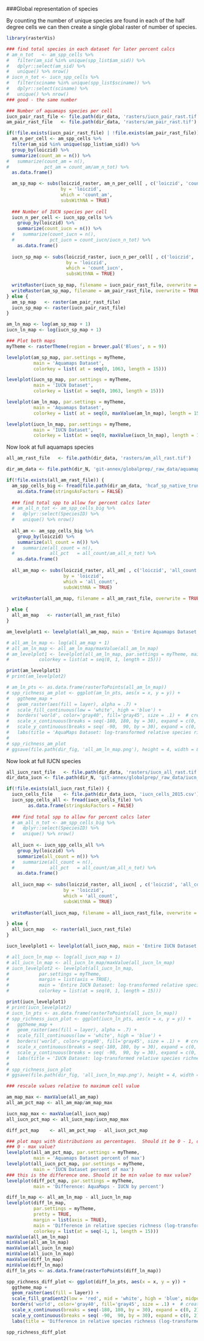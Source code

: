 ###Global representation of species

By counting the number of unique species are found in each of the half degree cells we can then create a single global raster of number of species.


```r

library(rasterVis)

### find total species in each dataset for later percent calcs
# am_n_tot   <- am_spp_cells %>% 
#   filter(am_sid %in% unique(spp_list$am_sid)) %>%
#   dplyr::select(am_sid) %>% 
#   unique() %>% nrow()
# iucn_n_tot <- iucn_spp_cells %>% 
#   filter(sciname %in% unique(spp_list$sciname)) %>%
#   dplyr::select(sciname) %>% 
#   unique() %>% nrow()
### good - the same number

### Number of aquamaps species per cell
iucn_pair_rast_file <- file.path(dir_data, 'rasters/iucn_pair_rast.tif')
am_pair_rast_file   <- file.path(dir_data, 'rasters/am_pair_rast.tif')

if(!file.exists(iucn_pair_rast_file) | !file.exists(am_pair_rast_file)) {
  am_n_per_cell <- am_spp_cells %>%
  filter(am_sid %in% unique(spp_list$am_sid)) %>%
  group_by(loiczid) %>%
  summarize(count_am = n()) %>%
#   summarize(count_am = n(),
#             pct_am = count_am/am_n_tot) %>%
  as.data.frame()

  am_sp_map <- subs(loiczid_raster, am_n_per_cell[ , c('loiczid', 'count_am')], 
                    by = 'loiczid', 
                    which = 'count_am', 
                    subsWithNA = TRUE)
  
  ### Number of IUCN species per cell
  iucn_n_per_cell <- iucn_spp_cells %>%
    group_by(loiczid) %>%
    summarize(count_iucn = n()) %>%
  #   summarize(count_iucn = n(),
  #             pct_iucn = count_iucn/iucn_n_tot) %>%
    as.data.frame()
  
  iucn_sp_map <- subs(loiczid_raster, iucn_n_per_cell[ , c('loiczid', 'count_iucn')], 
                      by = 'loiczid', 
                      which = 'count_iucn', 
                      subsWithNA = TRUE)
  
  writeRaster(iucn_sp_map, filename = iucn_pair_rast_file, overwrite = TRUE)
  writeRaster(am_sp_map, filename = am_pair_rast_file, overwrite = TRUE)
} else {
  am_sp_map   <- raster(am_pair_rast_file)
  iucn_sp_map <- raster(iucn_pair_rast_file)
}

am_ln_map <- log(am_sp_map + 1)
iucn_ln_map <- log(iucn_sp_map + 1)

### Plot both maps
myTheme <- rasterTheme(region = brewer.pal('Blues', n = 9))

levelplot(am_sp_map, par.settings = myTheme, 
          main = 'Aquamaps Dataset', 
          colorkey = list( at = seq(0, 1063, length = 15)))

levelplot(iucn_sp_map, par.settings = myTheme, 
          main = 'IUCN Dataset', 
          colorkey = list(at = seq(0, 1063, length = 15)))

levelplot(am_ln_map, par.settings = myTheme, 
          main = 'Aquamaps Dataset', 
          colorkey = list( at = seq(0, maxValue(am_ln_map), length = 15)))

levelplot(iucn_ln_map, par.settings = myTheme, 
          main = 'IUCN Dataset', 
          colorkey = list(at = seq(0, maxValue(iucn_ln_map), length = 15)))

```

Now look at full aquamaps species

```r

all_am_rast_file   <- file.path(dir_data, 'rasters/am_all_rast.tif')

dir_am_data <- file.path(dir_N, 'git-annex/globalprep/_raw_data/aquamaps/v2015/csv')

if(!file.exists(all_am_rast_file)) {
  am_spp_cells_big <- fread(file.path(dir_am_data, 'hcaf_sp_native_trunc.csv')) %>%
    as.data.frame(stringsAsFactors = FALSE)
  
  ### find total spp to allow for percent calcs later
  # am_all_n_tot <- am_spp_cells_big %>% 
  #   dplyr::select(SpeciesID) %>% 
  #   unique() %>% nrow()
  
  all_am <- am_spp_cells_big %>%
    group_by(loiczid) %>%
    summarize(all_count = n()) %>%
  #   summarize(all_count = n(),
  #             all_pct   = all_count/am_all_n_tot) %>%
    as.data.frame()
  
  all_am_map <- subs(loiczid_raster, all_am[ , c('loiczid', 'all_count')], 
                     by = 'loiczid', 
                     which = 'all_count', 
                     subsWithNA = TRUE)
  
  writeRaster(all_am_map, filename = all_am_rast_file, overwrite = TRUE)

} else {
  all_am_map   <- raster(all_am_rast_file)
}

am_levelplot1 <- levelplot(all_am_map, main = 'Entire Aquamaps Dataset') # add in par.settings = myTheme

# all_am_ln_map <- log(all_am_map + 1)
# all_am_ln_map <- all_am_ln_map/maxValue(all_am_ln_map)
# am_levelplot1 <- levelplot(all_am_ln_map, par.settings = myTheme, main = 'Entire Aquamaps Dataset: log-transformed relative species richness', 
#           colorkey = list(at = seq(0, 1, length = 15)))

print(am_levelplot1)
# print(am_levelplot2)

# am_ln_pts <- as.data.frame(rasterToPoints(all_am_ln_map))
# spp_richness_am_plot <- ggplot(am_ln_pts, aes(x = x, y = y)) +
#   ggtheme_map + 
#   geom_raster(aes(fill = layer), alpha = .7) +
#   scale_fill_continuous(low = 'white', high = 'blue') +
#   borders('world', color='gray40', fill='gray45', size = .1) +  # create a layer of borders
#   scale_x_continuous(breaks = seq(-180, 180, by = 30), expand = c(0, 2)) +
#   scale_y_continuous(breaks = seq( -90,  90, by = 30), expand = c(0, 2)) +
#   labs(title = 'AquaMaps Dataset: log-transformed relative species richness', x = NULL, y = NULL, fill = NULL) 
# 
# spp_richness_am_plot
# ggsave(file.path(dir_fig, 'all_am_ln_map.png'), height = 4, width = 8)

```

Now look at full IUCN species

```r

all_iucn_rast_file   <- file.path(dir_data, 'rasters/iucn_all_rast.tif')
dir_data_iucn <- file.path(dir_N, 'git-annex/globalprep/_raw_data/iucn_spp')

if(!file.exists(all_iucn_rast_file)) {
  iucn_cells_file    <- file.path(dir_data_iucn, 'iucn_cells_2015.csv')
  iucn_spp_cells_all <- fread(iucn_cells_file) %>%
        as.data.frame(stringsAsFactors = FALSE)
  
  ### find total spp to allow for percent calcs later
  # am_all_n_tot <- am_spp_cells_big %>% 
  #   dplyr::select(SpeciesID) %>% 
  #   unique() %>% nrow()
  
  all_iucn <- iucn_spp_cells_all %>%
    group_by(loiczid) %>%
    summarize(all_count = n()) %>%
  #   summarize(all_count = n(),
  #             all_pct   = all_count/am_all_n_tot) %>%
    as.data.frame()
  
  all_iucn_map <- subs(loiczid_raster, all_iucn[ , c('loiczid', 'all_count')], 
                     by = 'loiczid', 
                     which = 'all_count', 
                     subsWithNA = TRUE)
  
  writeRaster(all_iucn_map, filename = all_iucn_rast_file, overwrite = TRUE)

} else {
  all_iucn_map   <- raster(all_iucn_rast_file)
}

iucn_levelplot1 <- levelplot(all_iucn_map, main = 'Entire IUCN Dataset') # add in par.settings = myTheme

# all_iucn_ln_map <- log(all_iucn_map + 1)
# all_iucn_ln_map <- all_iucn_ln_map/maxValue(all_iucn_ln_map)
# iucn_levelplot2 <- levelplot(all_iucn_ln_map, 
#           par.settings = myTheme, 
#           margin = list(axis = TRUE),
#           main = 'Entire IUCN Dataset: log-transformed relative species richness', 
#           colorkey = list(at = seq(0, 1, length = 15)))

print(iucn_levelplot1)
# print(iucn_levelplot2)
# iucn_ln_pts <- as.data.frame(rasterToPoints(all_iucn_ln_map))
# spp_richness_iucn_plot <- ggplot(iucn_ln_pts, aes(x = x, y = y)) +
#   ggtheme_map + 
#   geom_raster(aes(fill = layer), alpha = .7) +
#   scale_fill_continuous(low = 'white', high = 'blue') +
#   borders('world', color='gray40', fill='gray45', size = .1) +  # create a layer of borders
#   scale_x_continuous(breaks = seq(-180, 180, by = 30), expand = c(0, 2)) +
#   scale_y_continuous(breaks = seq( -90,  90, by = 30), expand = c(0, 2)) +
#   labs(title = 'IUCN Dataset: log-transformed relative species richness', x = NULL, y = NULL, fill = NULL) 
# 
# spp_richness_iucn_plot
# ggsave(file.path(dir_fig, 'all_iucn_ln_map.png'), height = 4, width = 8)

```

``` r
### rescale values relative to maximum cell value

am_map_max <- maxValue(all_am_map)
all_am_pct_map <- all_am_map/am_map_max

iucn_map_max <- maxValue(all_iucn_map)
all_iucn_pct_map <- all_iucn_map/iucn_map_max

diff_pct_map    <- all_am_pct_map - all_iucn_pct_map

### plot maps with distributions as percentages.  Should it be 0 - 1, or 
### 0 - max value?
levelplot(all_am_pct_map, par.settings = myTheme, 
          main = 'Aquamaps Dataset percent of max')
levelplot(all_iucn_pct_map, par.settings = myTheme, 
          main = 'IUCN Dataset percent of max')
### this is the difference one. Should it be min value to max value?
levelplot(diff_pct_map, par.settings = myTheme, 
          main = 'Difference: AquaMaps - IUCN by percent')

diff_ln_map <- all_am_ln_map - all_iucn_ln_map
levelplot(diff_ln_map, 
          par.settings = myTheme, 
          pretty = TRUE,
          margin = list(axis = TRUE),
          main = 'Difference in relative species richness (log-transformed): AquaMaps - IUCN', 
          colorkey = list(at = seq(-1, 1, length = 15)))
maxValue(all_am_ln_map)
minValue(all_am_ln_map)
maxValue(all_iucn_ln_map)
minValue(all_iucn_ln_map)
maxValue(diff_ln_map)
minValue(diff_ln_map)
diff_ln_pts <- as.data.frame(rasterToPoints(diff_ln_map))

spp_richness_diff_plot <- ggplot(diff_ln_pts, aes(x = x, y = y)) +
  ggtheme_map + 
  geom_raster(aes(fill = layer)) +
  scale_fill_gradient2(low = 'red', mid = 'white', high = 'blue', midpoint = 0) +
  borders('world', color='gray40', fill='gray45', size = .1) +  # create a layer of borders
  scale_x_continuous(breaks = seq(-180, 180, by = 30), expand = c(0, 2)) +
  scale_y_continuous(breaks = seq( -90,  90, by = 30), expand = c(0, 2)) +
  labs(title = 'Difference in relative species richness (log-transformed): AquaMaps - IUCN', x = NULL, y = NULL) 

spp_richness_diff_plot


```
